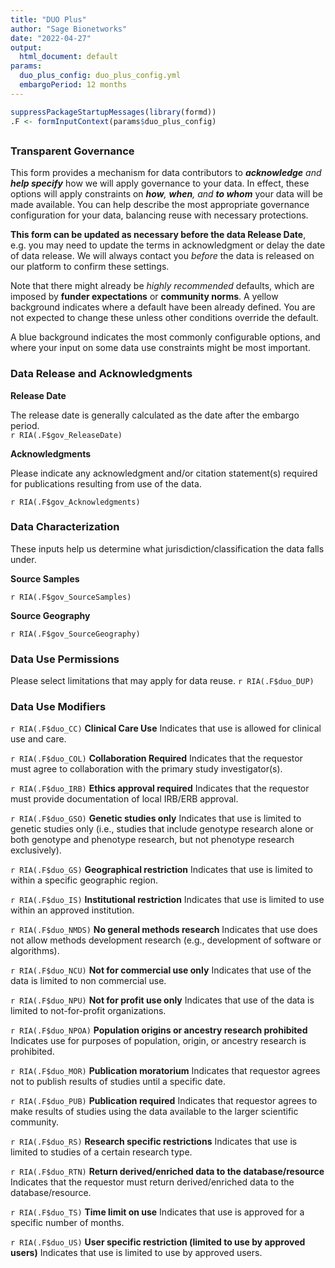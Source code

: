 ```yaml
---
title: "DUO Plus"
author: "Sage Bionetworks"
date: "2022-04-27"
output: 
  html_document: default
params:
  duo_plus_config: duo_plus_config.yml
  embargoPeriod: 12 months
---
```


```r
suppressPackageStartupMessages(library(formd))
.F <- formInputContext(params$duo_plus_config)
```

## {#DUO-plus}

### Transparent Governance

This form provides a mechanism for data contributors to _**acknowledge** and **help specify**_ how we will apply governance to your data.
In effect, these options will apply constraints on _**how**, **when**, and **to whom**_ your data will be made available.
You can help describe the most appropriate governance configuration for your data, balancing reuse with necessary protections. 

**This form can be updated as necessary before the data Release Date**, e.g. you may need to update the terms in acknowledgment or delay the date of data release. 
We will always contact you *before* the data is released on our platform to confirm these settings.

Note that there might already be *highly recommended* defaults, which are imposed by **funder expectations** or **community norms**. 
A yellow background indicates where a default have been already defined.
You are not expected to change these unless other conditions override the default. 

A blue background indicates the most commonly configurable options, and where your input on some data use constraints might be most important. 

### Data Release and Acknowledgments

**Release Date**

The release date is generally calculated as the date after the embargo period.  
`r RIA(.F$gov_ReleaseDate)`

**Acknowledgments**

Please indicate any acknowledgment and/or citation statement(s) required for publications resulting from use of the data.

`r RIA(.F$gov_Acknowledgments)`

### Data Characterization

These inputs help us determine what jurisdiction/classification the data falls under.

**Source Samples**

`r RIA(.F$gov_SourceSamples)`

**Source Geography**

`r RIA(.F$gov_SourceGeography)`

### Data Use Permissions

Please select limitations that may apply for data reuse.
`r RIA(.F$duo_DUP)`

### Data Use Modifiers

`r RIA(.F$duo_CC)` **Clinical Care Use** Indicates that use is allowed for clinical use and care.

`r RIA(.F$duo_COL)` **Collaboration Required** Indicates that the requestor must agree to collaboration with the primary study investigator(s).

`r RIA(.F$duo_IRB)` **Ethics approval required** Indicates that the requestor must provide documentation of local IRB/ERB approval.

`r RIA(.F$duo_GSO)` **Genetic studies only** Indicates that use is limited to genetic studies only (i.e., studies that include genotype research alone or both genotype and phenotype research, but not phenotype research exclusively).

`r RIA(.F$duo_GS)` **Geographical restriction** Indicates that use is limited to within a specific geographic region.

`r RIA(.F$duo_IS)` **Institutional restriction** Indicates that use is limited to use within an approved institution.

`r RIA(.F$duo_NMDS)` **No general methods research** Indicates that use does not allow methods development research (e.g., development of software or algorithms).

`r RIA(.F$duo_NCU)` **Not for commercial use only** Indicates that use of the data is limited to non commercial use.

`r RIA(.F$duo_NPU)` **Not for profit use only** Indicates that use of the data is limited to not-for-profit organizations.

`r RIA(.F$duo_NPOA)` **Population origins or ancestry research prohibited** Indicates use for purposes of population, origin, or ancestry research is prohibited.

`r RIA(.F$duo_MOR)` **Publication moratorium** Indicates that requestor agrees not to publish results of studies until a specific date.

`r RIA(.F$duo_PUB)` **Publication required** Indicates that requestor agrees to make results of studies using the data available to the larger scientific community.

`r RIA(.F$duo_RS)` **Research specific restrictions** Indicates that use is limited to studies of a certain research type.

`r RIA(.F$duo_RTN)` **Return derived/enriched data to the database/resource** Indicates that the requestor must return derived/enriched data to the database/resource.

`r RIA(.F$duo_TS)` **Time limit on use** Indicates that use is approved for a specific number of months.

`r RIA(.F$duo_US)` **User specific restriction (limited to use by approved users)** Indicates that use is limited to use by approved users.
